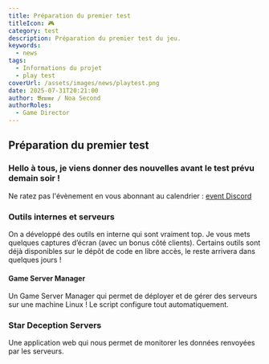 ```yaml
---
title: Préparation du premier test
titleIcon: 🎮
category: test
description: Préparation du premier test du jeu.
keywords:
  - news
tags:
  - Informations du projet
  - play test
coverUrl: /assets/images/news/playtest.png
date: 2025-07-31T20:21:00
author: 𝕭𝖗𝖚𝖒𝖊 / Noa Second
authorRoles:
  - Game Director
---
```


## Préparation du premier test

### Hello à tous, je viens donner des nouvelles avant le test prévu demain soir !

Ne ratez pas l'évènement en vous abonnant au calendrier : [event Discord](https://discord.com/events/1399325839665004554/1400367757400473681)

### Outils internes et serveurs

On a développé des outils en interne qui sont vraiment top.
Je vous mets quelques captures d’écran (avec un bonus côté clients).
Certains outils sont déjà disponibles sur le dépôt de code en libre accès, le reste arrivera dans quelques jours !

#### Game Server Manager

Un Game Server Manager qui permet de déployer et de gérer des serveurs sur une machine Linux ! Le script configure tout automatiquement.

### Star Deception Servers

Une application web qui nous permet de monitorer les données renvoyées par les serveurs.
